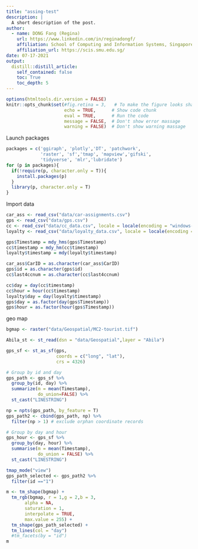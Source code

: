 ```yaml
---
title: "assing-test"
description: |
  A short description of the post.
author:
  - name: DONG Fang (Regina)
    url: https://www.linkedin.com/in/reginadongf/
    affiliation: School of Computing and Information Systems, Singapore Management University
    affiliation_url: https://scis.smu.edu.sg/
date: 07-17-2021
output:
  distill::distill_article:
    self_contained: false
    toc: True
    toc_depth: 5
---
```



```r
options(htmltools.dir.version = FALSE)
knitr::opts_chunk$set(#fig.retina = 3,   # To make the figure looks sharper, set the retina value >=3, default is 1 
                      echo = TRUE,      # Show code chunk
                      eval = TRUE,      # Run the code
                      message = FALSE,  # Don't show error massage
                      warning = FALSE)  # Don't show warning massage
```

Launch packages

```r
packages = c('ggiraph', 'plotly','DT', 'patchwork', 
             'raster', 'sf','tmap', 'mapview','gifski',
             'tidyverse', 'mlr','lubridate')
for (p in packages){
  if(!require(p, character.only = T)){
    install.packages(p)
  }
  library(p, character.only = T)
}
```

Import data

```r
car_ass <- read_csv("data/car-assignments.csv")
gps <- read_csv("data/gps.csv")
cc <- read_csv("data/cc_data.csv", locale = locale(encoding = "windows-1252"))
loyalty <- read_csv("data/loyalty_data.csv", locale = locale(encoding = "windows-1252"))

gps$Timestamp = mdy_hms(gps$Timestamp)
cc$timestamp = mdy_hm(cc$timestamp)
loyalty$timestamp = mdy(loyalty$timestamp)

car_ass$CarID = as.character(car_ass$CarID)
gps$id = as.character(gps$id)
cc$last4ccnum = as.character(cc$last4ccnum)

cc$day = day(cc$timestamp)
cc$hour = hour(cc$timestamp)
loyalty$day = day(loyalty$timestamp)
gps$day = as.factor(day(gps$Timestamp))
gps$hour = as.factor(hour(gps$Timestamp))
```


geo map

```r
bgmap <- raster("data/Geospatial/MC2-tourist.tif")

Abila_st <- st_read(dsn = "data/Geospatial",layer = "Abila")

gps_sf <- st_as_sf(gps, 
                   coords = c("long", "lat"),
                   crs = 4326)

# Group by id and day
gps_path <- gps_sf %>%
  group_by(id, day) %>%
  summarize(m = mean(Timestamp), 
            do_union=FALSE) %>%
  st_cast("LINESTRING")

np = npts(gps_path, by_feature = T)
gps_path2 <- cbind(gps_path, np) %>%
  filter(np > 1) # exclude orphan coordinate records

# Group by day and hour
gps_hour <- gps_sf %>%
  group_by(day, hour) %>%
  summarise(m = mean(Timestamp),
            do_union = FALSE) %>%
  st_cast("LINESTRING")

```


```r
tmap_mode("view")
gps_path_selected <- gps_path2 %>%
  filter(id =="1")

m <- tm_shape(bgmap) +
  tm_rgb(bgmap, r = 1,g = 2,b = 3,
       alpha = NA,
       saturation = 1,
       interpolate = TRUE,
       max.value = 255) +
  tm_shape(gps_path_selected) +
  tm_lines(col = "day") 
  #tm_facets(by = "id")
m
```



